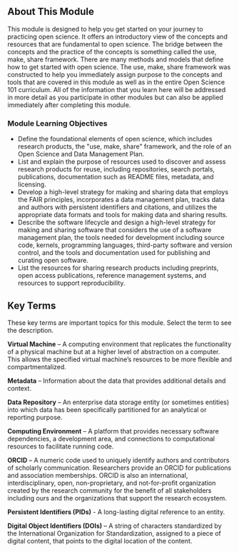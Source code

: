 
<Banner title='OS101 Module 2: Open Tools and Resources' subTitle='Welcome to Open Science 101: Open Tools and Resources' bgImage='./images/banners/Module2.png' bgColor='#d84227' opacity='0.4'/>

## About This Module

This module is designed to help you get started on your journey to practicing open science. It offers an introductory view of the concepts and resources that are fundamental to open science. The bridge between the concepts and the practice of the concepts is something called the use, make, share framework. There are many methods and models that define how to get started with open science. The use, make, share framework was constructed to help you immediately assign purpose to the concepts and tools that are covered in this module as well as in the entire Open Science 101 curriculum. All of the information that you learn here will be addressed in more detail as you participate in other modules but can also be applied immediately after completing this module.

### Module Learning Objectives

- Define the foundational elements of open science, which includes research products, the "use, make, share" framework, and the role of an Open Science and Data Management Plan.
- List and explain the purpose of resources used to discover and assess research products for reuse, including repositories, search portals, publications, documentation such as README files, metadata, and licensing.
- Develop a high-level strategy for making and sharing data that employs the FAIR principles, incorporates a data management plan, tracks data and authors with persistent identifiers and citations, and utilizes the appropriate data formats and tools for making data and sharing results.
- Describe the software lifecycle and design a high-level strategy for making and sharing software that considers the use of a software management plan, the tools needed for development including source code, kernels, programming languages, third-party software and version control, and the tools and documentation used for publishing and curating open software.
- List the resources for sharing research products including preprints, open access publications, reference management systems, and resources to support reproducibility.

## Key Terms

These key terms are important topics for this module. Select the term to see the description.

**Virtual Machine** – A computing environment that replicates the functionality of a physical machine but at a higher level of abstraction on a computer. This allows the specified virtual machine’s resources to be more flexible and compartmentalized.

**Metadata** – Information about the data that provides additional details and context.

**Data Repository** – An enterprise data storage entity (or sometimes entities) into which data has been specifically partitioned for an analytical or reporting purpose.

**Computing Environment** – A platform that provides necessary software dependencies, a development area, and connections to computational resources to facilitate running code.

**ORCID** – A numeric code used to uniquely identify authors and contributors of scholarly communication. Researchers provide an ORCID for publications and association memberships. ORCID is also an international, interdisciplinary, open, non-proprietary, and not-for-profit organization created by the research community for the benefit of all stakeholders including ours and the organizations that support the research ecosystem.

**Persistent Identifiers (PIDs)** - A long-lasting digital reference to an entity.

**Digital Object Identifiers (DOIs)** – A string of characters standardized by the International Organization for Standardization, assigned to a piece of digital content, that points to the digital location of the content.